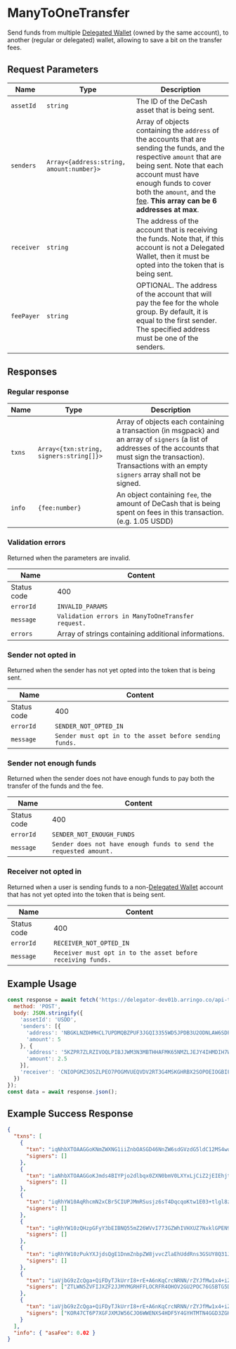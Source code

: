 # ManyToOneTransfer

Send funds from multiple [Delegated Wallet](/docs/concepts/delegated-wallets) (owned by the same account), to another (regular or delegated) wallet, allowing to save a bit on the transfer fees.

## Request Parameters

|     Name    |                    Type                   | Description |
| ----------- | ----------------------------------------- | ----------- | 
| `assetId`   | `string`                                  | The ID of the DeCash asset that is being sent. |
| `senders`   | `Array<{address:string, amount:number}>`  | Array of objects containing the `address` of the accounts that are sending the funds, and the respective `amount` that are being sent. Note that each account must have enough funds to cover both the `amount`, and the [fee](/docs/api/fees). **This array can be 6 addresses at max**. |
| `receiver`  | `string`                                  | The address of the account that is receiving the funds. Note that, if this account is not a Delegated Wallet, then it must be opted into the token that is being sent. | 
| `feePayer`  | `string`                                  | OPTIONAL. The address of the account that will pay the fee for the whole group. By default, it is equal to the first sender. The specified address must be one of the senders. |

## Responses

### Regular response

|     Name    |                   Type                  | Description |
| ----------- | --------------------------------------- | ----------- | 
| `txns`      | `Array<{txn:string, signers:string[]}>` | Array of objects each containing a transaction (in msgpack) and an array of `signers` (a list of addresses of the accounts that must sign the transaction). Transactions with an empty `signers` array shall not be signed. |
| `info`      | `{fee:number}`                          | An object containing `fee`, the amount of DeCash that is being spent on fees in this transaction. (e.g. 1.05 USDD) | 

### Validation errors

Returned when the parameters are invalid.

|     Name    |                              Content                              |
| ----------- | ----------------------------------------------------------------- |
| Status code | 400                                                               |
| `errorId`   | `INVALID_PARAMS`                                                  |
| `message`   | `Validation errors in ManyToOneTransfer request.`                 | 
| `errors`    | Array of strings containing additional informations.              |

### Sender not opted in 

Returned when the sender has not yet opted into the token that is being sent.

|     Name    |                              Content                              |
| ----------- | ----------------------------------------------------------------- |
| Status code | 400                                                               |
| `errorId`   | `SENDER_NOT_OPTED_IN`                                             |
| `message`   | `Sender must opt in to the asset before sending funds.`           | 

### Sender not enough funds

Returned when the sender does not have enough funds to pay both the transfer of the funds and the fee.

|     Name    |                              Content                              |
| ----------- | ----------------------------------------------------------------- |
| Status code | 400                                                               |
| `errorId`   | `SENDER_NOT_ENOUGH_FUNDS`                                         |
| `message`   | `Sender does not have enough funds to send the requested amount.` |

### Receiver not opted in

Returned when a user is sending funds to a non-[Delegated Wallet](/docs/concepts/delegated-wallets) account that has not yet opted into the token that is being sent.

|     Name    |                              Content                              |
| ----------- | ----------------------------------------------------------------- |
| Status code | 400                                                               |
| `errorId`   | `RECEIVER_NOT_OPTED_IN`                                           |
| `message`   | `Receiver must opt in to the asset before receiving funds.`       |

## Example Usage

<Tabs>
<TabItem value="js" label="JavaScript">

```js
const response = await fetch('https://delegator-dev01b.arringo.co/api-test/ManyToOneTransfer', {
  method: 'POST',
  body: JSON.stringify({
    'assetId': 'USDD',
    'senders': [{
      'address': 'NBGKLNZDHMHCL7UPDMQBZPUF3JGQI3355WD5JPDB3U2ODNLAW6SDPO67JE',
      'amount': 5
    }, {
      'address': '5KZPR7ZLRZIVOQLPIBJJWM3N3MBTHHAFMK65NMZLJEJY4IHMDIH7WFFIOE',
      'amount': 2.5
    }],
    'receiver': 'CNIOPGMZ3OSZLPEO7POGMVUEQVDV2RT3G4MSKGHRBX2SOPOEIOGBIFIMVQ'
  })
});
const data = await response.json();
```

</TabItem>
</Tabs>

## Example Success Response

```json
{
  "txns": [
    {
      "txn": "iqNhbXTOAAGGoKNmZWXNG1iiZnbOASGD46NnZW6sdGVzdG5ldC12MS4womdoxCBIY7UYpLPITsgQ8i1PEIHLD3HwWaesIN7GL39w5Qk6IqNncnDEIAI+pMgc52yXFnTJYkQeo4naJuyfh7HvRYCHvHRhIc+domx2zgEhh8ujcmN2xCDM12b3NSoTfJdJSzDDROUq3CiWPHHdXRqae4X/G6GZuqNzbmTEIGvkIhQ8kyZFK6yPPqxPgOpyqgq3DUTTf62WCXzMNcePpHR5cGWjcGF5",
      "signers": []
    },
    {
      "txn": "iaNhbXTOAAGGoKJmds4BIYPjo2dlbqx0ZXN0bmV0LXYxLjCiZ2jEIEhjtRiks8hOyBDyLU8QgcsPcfBZp6wg3sYvf3DlCToio2dycMQgAj6kyBznbJcWdMliRB6jidom7J+Hse9FgIe8dGEhz52ibHbOASGHy6NyY3bEIFOjz4p+f+5ipuxNu+El3rWI28uHGXuOGwebJt4Yw95Mo3NuZMQga+QiFDyTJkUrrI8+rE+A6nKqCrcNRNN/rZYJfMw1x4+kdHlwZaNwYXk=",
      "signers": []
    },
    {
      "txn": "iqRhYW10AqRhcmN2xCBr5CIUPJMmRSusjz6sT4DqcqoKtw1E03+tlgl8zDXHj6Jmds4BIYPjo2dlbqx0ZXN0bmV0LXYxLjCiZ2jEIEhjtRiks8hOyBDyLU8QgcsPcfBZp6wg3sYvf3DlCToio2dycMQgAj6kyBznbJcWdMliRB6jidom7J+Hse9FgIe8dGEhz52ibHbOASGHy6NzbmTEIGhMpbcjOw4l/o8bIBy+hdpNBG997YfUvGHdNOG1YLekpHR5cGWlYXhmZXKkeGFpZM4DGUVQ",
      "signers": []
    },
    {
      "txn": "iqRhYW10zQHzpGFyY3bEIBNQ55mZ26WVvI773GZWhIVHXUZ7NxklGPEN9Sc9xEOMomZ2zgEhg+OjZ2VurHRlc3RuZXQtdjEuMKJnaMQgSGO1GKSzyE7IEPItTxCByw9x8FmnrCDexi9/cOUJOiKjZ3JwxCACPqTIHOdslxZ0yWJEHqOJ2ibsn4ex70WAh7x0YSHPnaJsds4BIYfLo3NuZMQgaEyltyM7DiX+jxsgHL6F2k0Eb33th9S8Yd004bVgt6SkdHlwZaVheGZlcqR4YWlkzgMZRVA=",
      "signers": []
    },
    {
      "txn": "iqRhYW10zPukYXJjdsQgE1DnmZnbpZW8jvvcZlaEhUddRns3GSUY8Q31Jz3EQ4yiZnbOASGD46NnZW6sdGVzdG5ldC12MS4womdoxCBIY7UYpLPITsgQ8i1PEIHLD3HwWaesIN7GL39w5Qk6IqNncnDEIAI+pMgc52yXFnTJYkQeo4naJuyfh7HvRYCHvHRhIc+domx2zgEhh8ujc25kxCDqsvj/K45RV0FvQFKbM23bAzOcBWK91rMrSROOIOwaD6R0eXBlpWF4ZmVypHhhaWTOAxlFUA==",
      "signers": []
    },
    {
      "txn": "iaVjbG9zZcQga+QiFDyTJkUrrI8+rE+A6nKqCrcNRNN/rZYJfMw1x4+iZnbOASGD46NnZW6sdGVzdG5ldC12MS4womdoxCBIY7UYpLPITsgQ8i1PEIHLD3HwWaesIN7GL39w5Qk6IqNncnDEIAI+pMgc52yXFnTJYkQeo4naJuyfh7HvRYCHvHRhIc+domx2zgEhh8ujcmN2xCBr5CIUPJMmRSusjz6sT4DqcqoKtw1E03+tlgl8zDXHj6NzbmTEIMzXZvc1KhN8l0lLMMNE5SrcKJY8cd1dGpp7hf8boZm6pHR5cGWjcGF5",
      "signers": ["ZTLWN5ZVFIJXZF2JJMYMGRHFFLOCRFR4OHOV2GU2POC76G5BTG5DOBVU3E"]
    },
    {
      "txn": "iaVjbG9zZcQga+QiFDyTJkUrrI8+rE+A6nKqCrcNRNN/rZYJfMw1x4+iZnbOASGD46NnZW6sdGVzdG5ldC12MS4womdoxCBIY7UYpLPITsgQ8i1PEIHLD3HwWaesIN7GL39w5Qk6IqNncnDEIAI+pMgc52yXFnTJYkQeo4naJuyfh7HvRYCHvHRhIc+domx2zgEhh8ujcmN2xCBr5CIUPJMmRSusjz6sT4DqcqoKtw1E03+tlgl8zDXHj6NzbmTEIFOjz4p+f+5ipuxNu+El3rWI28uHGXuOGwebJt4Yw95MpHR5cGWjcGF5",
      "signers": ["KOR47CT6P7XGFJXMJW56CJO6WWENXS4HDF5Y4GYHTMTN4GGD3ZGHVEX4BY"]
    }
  ],
  "info": { "asaFee": 0.02 }
}
```
